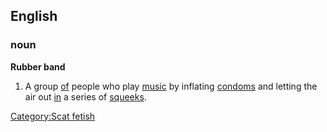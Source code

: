 ==English==

===noun===
'''Rubber band'''

# A group [[of]] people who play [[music]] by inflating [[condom]]s and letting the air out [[in]] a series of [[squeeks]].

[[Category:Scat fetish]]